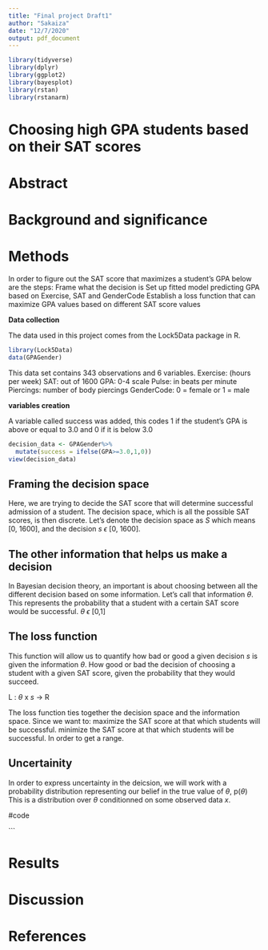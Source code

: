 ```yaml
---
title: "Final project Draft1"
author: "Sakaiza"
date: "12/7/2020"
output: pdf_document
---
```


```r
library(tidyverse)
library(dplyr)
library(ggplot2)
library(bayesplot)
library(rstan)
library(rstanarm)
```

# Choosing high GPA students based on their SAT scores

# Abstract




# Background and significance



# Methods
In order to figure out the SAT score that maximizes a student's GPA below are the steps: 
Frame what the decision is
Set up fitted model predicting GPA based on Exercise, SAT and GenderCode
Establish a loss function that can maximize GPA values based on different SAT score values


**Data collection**

The data used in this project comes from the Lock5Data package in R. 
```r
library(Lock5Data)
data(GPAGender)

```

This data set contains 343 observations and 6 variables. 
Exercise: (hours per week)
SAT: out of 1600
GPA: 0-4 scale
Pulse: in beats per minute
Piercings: number of body piercings
GenderCode: 0 = female or 1 = male

**variables creation**

A variable called success was added, this codes 1 if the student's GPA is above or equal to  3.0 and 0 if it is below 3.0

```r
decision_data <- GPAGender%>%
  mutate(success = ifelse(GPA>=3.0,1,0))
view(decision_data)

```
## Framing the decision space

Here, we are trying to decide the SAT score that will determine successful admission of a student. The decision space, which is all the possible SAT scores, is then discrete. Let's denote the decision space as _S_ which means [0, 1600], and the decision _s_ $\epsilon$ [0, 1600]. 



## The other information that helps us make a decision
In Bayesian decision theory, an important is about choosing between all the different decision based on some information. 
Let's call that information $\theta$. This represents the probability that a student with a certain SAT score would be successful. $\theta$ $\epsilon$ [0,1]

## The loss function
This function will allow us to quantify how bad or good a given decision _s_ is given the information $\theta$. 
How good or bad the decision of choosing a student with a given SAT score, given the probability that they would succeed. 

L : $\theta$ x _s_ -> R

The loss function ties together the decision space and the information space. 
Since we want to:
maximize the SAT score at that which students will be successful.
minimize the SAT score at that which students will be successful.
In order to get a range. 


## Uncertainity

In order to express uncertainty in the deicsion, we will work with a probability distribution representing our belief in the true value of $\theta$, p($\theta$)
This is a distribution over $\theta$ conditionned on some observed data _x_. 

#code

```

# Results


# Discussion 


# References

